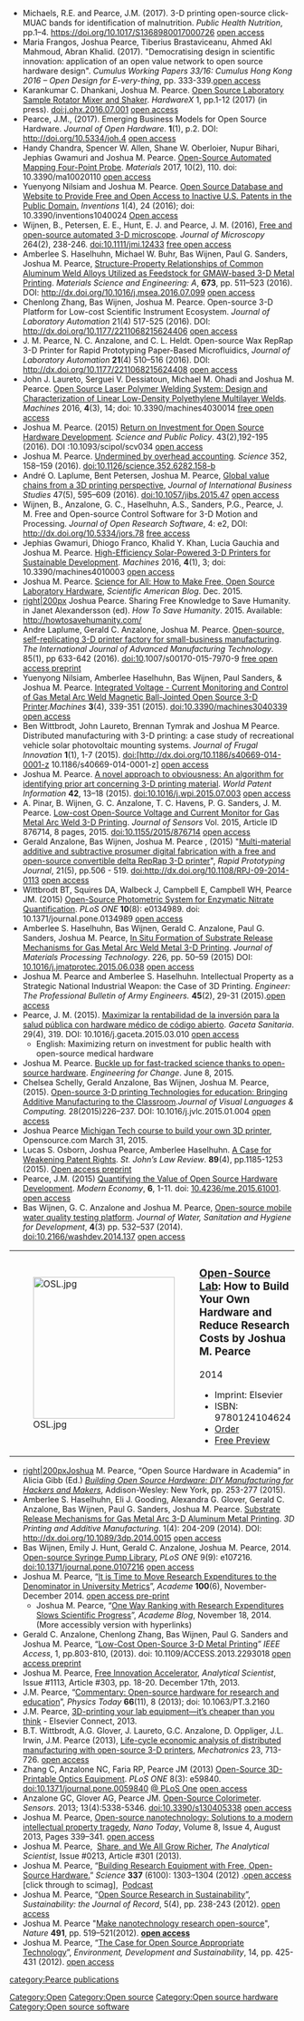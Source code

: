 {{MOST}}
{{Pearce-pubs}}
* Michaels, R.E. and Pearce, J.M. (2017). 3-D printing open-source click-MUAC bands for identification of malnutrition. ''Public Health Nutrition'', pp.1–4. https://doi.org/10.1017/S1368980017000726 [https://www.academia.edu/32956588/3-D_Printing_Open_Source_Click-MUAC_Bands_for_Identification_of_Malnutrition_Running_title_3-D_Printing_Open_Source_Click-MUAC_Bands open access]
* Maria Frangos, Joshua Pearce, Tiberius Brastaviceanu, Ahmed Akl Mahmoud, Abran Khalid. (2017). "Democratising design in scientific innovation: application of an open value network to open source hardware design". ''Cumulus Working Papers 33/16: Cumulus Hong Kong 2016 – Open Design for E-very-thing'', pp. 333-339.[https://www.academia.edu/32745011/Democratising_design_in_scientific_innovation_application_of_an_open_value_network_to_open_source_hardware_design open access]
* Karankumar C. Dhankani, Joshua M. Pearce. [http://dx.doi.org/10.1016/j.ohx.2016.07.001 Open Source Laboratory Sample Rotator Mixer and Shaker]. ''HardwareX'' 1, pp.1-12 (2017) (in press). doi:j.ohx.2016.07.001 [https://www.academia.edu/32407856/Open_source_laboratory_sample_rotator_mixer_and_shaker open access]
* Pearce, J.M., (2017). Emerging Business Models for Open Source Hardware. ''Journal of Open Hardware''. '''1'''(1), p.2. DOI: http://doi.org/10.5334/joh.4  [https://www.academia.edu/32004903/Emerging_Business_Models_for_Open_Source_Hardware open access]
* Handy Chandra, Spencer W. Allen, Shane W. Oberloier, Nupur Bihari, Jephias Gwamuri and Joshua M. Pearce. [http://www.mdpi.com/1996-1944/10/2/110 Open-Source Automated Mapping Four-Point Probe]. ''Materials'' 2017, 10(2), 110. doi: 10.3390/ma10020110 [https://www.academia.edu/31083196/Open-Source_Automated_Mapping_Four-Point_Probe open access]
* Yuenyong Nilsiam and Joshua M. Pearce. [http://www.mdpi.com/2411-5134/1/4/24/html Open Source Database and Website to Provide Free and Open Access to Inactive U.S. Patents in the Public Domain.] ''Inventions'' 1(4), 24 (2016); doi: 10.3390/inventions1040024 [https://www.academia.edu/29781601/Open_Source_Database_and_Website_to_Provide_Free_and_Open_Access_to_Inactive_U.S._Patents_in_the_Public_Domain Open access]
* Wijnen, B., Petersen, E. E., Hunt, E. J. and Pearce, J. M. (2016), [https://dx.doi.org/10.1111/jmi.12433 Free and open-source automated 3-D microscope]. ''Journal of Microscopy''  264(2), 238-246. doi:10.1111/jmi.12433 [https://www.academia.edu/28175221/Free_and_Open_Source_Automated_3-D_Microscope free open access]
*  Amberlee S. Haselhuhn, Michael W. Buhr, Bas Wijnen, Paul G. Sanders, Joshua M. Pearce, [http://dx.doi.org/10.1016/j.msea.2016.07.099 Structure-Property Relationships of Common Aluminum Weld Alloys Utilized as Feedstock for GMAW-based 3-D Metal Printing]. ''Materials Science and Engineering: A'',  '''673''', pp.  511–523 (2016). DOI: http://dx.doi.org/10.1016/j.msea.2016.07.099 [https://www.academia.edu/27308268/Structure-Property_Relationships_of_Common_Aluminum_Weld_Alloys_Utilized_as_Feedstock_for_GMAW-based_3-D_Metal_Printing open access]
* Chenlong Zhang, Bas Wijnen, Joshua M. Pearce. Open-source 3-D Platform for Low-cost Scientific Instrument Ecosystem. ''Journal of Laboratory Automation'' 21(4) 517-525 (2016). DOI: http://dx.doi.org/10.1177/2211068215624406 [https://www.academia.edu/27067106/Open-source_3-D_Platform_for_Low-cost_Scientific_Instrument_Ecosystem open access]
* J. M. Pearce, N. C. Anzalone, and C. L. Heldt. Open-source Wax RepRap 3-D Printer for Rapid Prototyping Paper-Based Microfluidics, ''Journal of Laboratory Automation'' '''21'''(4) 510–516 (2016). DOI:  http://dx.doi.org/10.1177/2211068215624408  [https://www.academia.edu/27039833/Open-source_Wax_RepRap_3-D_Printer_for_Rapid_Prototyping_Paper-Based_Microfluidics open access]
* John J. Laureto, Serguei V. Dessiatoun, Michael M. Ohadi and Joshua M. Pearce. [http://www.mdpi.com/2075-1702/4/3/14/htm Open Source Laser Polymer Welding System: Design and Characterization of Linear Low-Density Polyethylene Multilayer Welds]. ''Machines'' 2016, '''4'''(3), 14; doi: 10.3390/machines4030014 [https://www.academia.edu/26654892/Open_Source_Laser_Polymer_Welding_System_Design_and_Characterization_of_Linear_Low-Density_Polyethylene_Multilayer_Welds free open access]
*  Joshua M. Pearce. (2015) [http://spp.oxfordjournals.org/content/early/2015/06/20/scipol.scv034.abstract Return on Investment for Open Source Hardware Development]. ''Science and Public Policy''.  43(2),192-195 (2016). DOI :10.1093/scipol/scv034 [https://www.academia.edu/13799962/Return_on_Investment_for_Open_Source_Hardware_Development open access]
* Joshua M. Pearce. [http://science.sciencemag.org/content/352/6282/158.2  Undermined by overhead accounting]. ''Science'' 352, 158–159 (2016). doi:10.1126/science.352.6282.158-b 
* André O. Laplume, Bent Petersen, Joshua M. Pearce, [http://dx.doi.org/10.1057/jibs.2015.47  Global value chains from a 3D printing perspective],  ''Journal of International Business Studies'' 47(5), 595–609 (2016). doi:10.1057/jibs.2015.47 [https://www.academia.edu/27224636/Global_Value_Chains_from_a_3D_Printing_Perspective open access]
* Wijnen, B., Anzalone, G. C., Haselhuhn, A.S., Sanders, P.G., Pearce, J. M. Free and Open-source Control Software for 3-D Motion and Processing. ''Journal of Open Research Software'', 4: e2, DOI: http://dx.doi.org/10.5334/jors.78 [https://www.academia.edu/20974474/Free_and_Open-source_Control_Software_for_3-D_Motion_and_Processing free access]
* Jephias Gwamuri, Dhiogo Franco, Khalid Y. Khan, Lucia Gauchia and Joshua M. Pearce. [http://www.mdpi.com/2075-1702/4/1/3/html High-Efficiency Solar-Powered 3-D Printers for Sustainable Development]. ''Machines'' 2016, '''4'''(1), 3; doi: 10.3390/machines4010003 [https://www.academia.edu/20326034/High-Efficiency_Solar-Powered_3-D_Printers_for_Sustainable_Development open access]
* Joshua M. Pearce. [http://blogs.scientificamerican.com/guest-blog/science-for-all-how-to-make-free-open-source-laboratory-hardware/ Science for All: How to Make Free, Open Source Laboratory Hardware], ''Scientific American Blog''. Dec. 2015.
* [[image:Save-humanity.png|right|200px]] Joshua Pearce. Sharing Free Knowledge to Save Humanity. in Janet Alexandersson (ed). ''How To Save Humanity''. 2015. Available: http://howtosavehumanity.com/
* Andre Laplume, Gerald C. Anzalone, Joshua M. Pearce. [http://dx.doi.org/10.1007/s00170-015-7970-9 Open-source, self-replicating 3-D printer factory for small-business manufacturing]. ''The International Journal of Advanced Manufacturing Technology''. 85(1), pp 633-642 (2016). doi:10.​1007/​s00170-015-7970-9 [https://www.academia.edu/26436543/Open-Source_Self-Replicating_3-D_Printer_Factory_for_Small-Business_Manufacturing free open access preprint] 
* Yuenyong Nilsiam, Amberlee Haselhuhn, Bas Wijnen, Paul Sanders, & Joshua M. Pearce. [http://www.mdpi.com/2075-1702/3/4/339/htm Integrated Voltage - Current Monitoring and Control of Gas Metal Arc Weld Magnetic Ball-Jointed Open Source 3-D Printer].''Machines'' '''3'''(4), 339-351 (2015). doi:10.3390/machines3040339 [https://www.academia.edu/17673716/Integrated_Voltage_Current_Monitoring_and_Control_of_Gas_Metal_Arc_Weld_Magnetic_Ball-Jointed_Open_Source_3-D_Printer open access]
* Ben Wittbrodt, John Laureto, Brennan Tymrak and Joshua M Pearce. Distributed manufacturing with 3-D printing: a case study of recreational vehicle solar photovoltaic mounting systems. ''Journal of Frugal Innovation'' '''1'''(1), 1-7 (2015). doi:[http://dx.doi.org/10.1186/s40669-014-0001-z 10.1186/s40669-014-0001-z] [https://www.academia.edu/17647723/Distributed_manufacturing_with_3-D_printing_a_case_study_of_recreational_vehicle_solar_photovoltaic_mounting_systems open access]
*  Joshua M. Pearce. [http://dx.doi.org/10.1016/j.wpi.2015.07.003 A novel approach to obviousness: An algorithm for identifying prior art concerning 3-D printing material]. ''World Patent Information'' '''42''', 13–18 (2015). doi:10.1016/j.wpi.2015.07.003 [https://www.academia.edu/17609790/A_Novel_Approach_to_Obviousness_An_Algorithm_for_Identifying_Prior_Art_Concerning_3-D_Printing_Materials open access]
* A. Pinar, B. Wijnen, G. C. Anzalone, T. C. Havens, P. G. Sanders, J. M. Pearce. [http://www.hindawi.com/journals/js/aip/876714/ Low-cost Open-Source Voltage and Current Monitor for Gas Metal Arc Weld 3-D Printing]. ''Journal of Sensors'' Vol. 2015, Article ID 876714, 8 pages, 2015. doi:10.1155/2015/876714 [https://www.academia.edu/15282691/Low-cost_Open-Source_Voltage_and_Current_Monitor_for_Gas_Metal_Arc_Weld_3-D_Printing open access]
* Gerald Anzalone, Bas Wijnen, Joshua M. Pearce , (2015) "[http://www.emeraldinsight.com/doi/abs/10.1108/RPJ-09-2014-0113 Multi-material additive and subtractive prosumer digital fabrication with a free and open-source convertible delta RepRap 3-D printer]", ''Rapid Prototyping Journal'', 21(5), pp.506 - 519. doi:http://dx.doi.org/10.1108/RPJ-09-2014-0113 [https://www.academia.edu/15352556/Multi-material_additive_and_subtractive_prosumer_digital_fabrication_with_a_free_and_open-source_convertible_delta_RepRap_3-D_printer open access]
* Wittbrodt BT,  Squires DA,  Walbeck J,  Campbell E,  Campbell WH,  Pearce JM.  (2015) [http://journals.plos.org/plosone/article?id=10.1371/journal.pone.0134989 Open-Source Photometric System for Enzymatic Nitrate Quantification]. ''PLoS ONE'' '''10'''(8): e0134989.  doi: 10.1371/journal.pone.0134989 [https://www.academia.edu/14702947/Open-Source_Photometric_System_for_Enzymatic_Nitrate_Quantification open access]
* Amberlee S. Haselhuhn, Bas Wijnen, Gerald C. Anzalone, Paul G. Sanders, Joshua M. Pearce, [http://dx.doi.org/10.1016/j.jmatprotec.2015.06.038 In Situ Formation of Substrate Release Mechanisms for Gas Metal Arc Weld Metal 3-D Printing]. ''Journal of Materials Processing Technology''. 226, pp. 50–59 (2015) DOI: [http://dx.doi.org/10.1016/j.jmatprotec.2015.06.038 10.1016/j.jmatprotec.2015.06.038] [https://www.academia.edu/14451546/In_Situ_Formation_of_Substrate_Release_Mechanisms_for_Gas_Metal_Arc_Weld_Metal_3-D_Printing open access]
* Joshua M. Pearce and Amberlee S. Haselhuhn. Intellectual Property as a Strategic National Industrial Weapon: the Case of 3D Printing. ''Engineer: The Professional Bulletin of Army Engineers.'' '''45'''(2), 29-31 (2015).[https://www.academia.edu/14049733/Intellectual_Property_as_a_Strategic_National_Industrial_Weapon_the_Case_of_3D_Printing open access]
* Pearce, J. M. (2015). [http://www.gacetasanitaria.org/es/maximizar-rentabilidad-inversion-salud-publica/articulo/S0213911115000679/ Maximizar la rentabilidad de la inversión para la salud pública con hardware médico de código abierto]. ''Gaceta Sanitaria''. 29(4), 319. DOI: 10.1016/j.gaceta.2015.03.010 [https://www.academia.edu/13705619/Maximizar_la_rentabilidad_de_la_inversi%C3%B3n_para_la_salud_p%C3%BAblica_con_hardware_m%C3%A9dico_de_c%C3%B3digo_abierto open access]
** English: Maximizing return on investment for public health with open-source medical hardware
* Joshua M. Pearce. [https://www.engineeringforchange.org/news/2015/06/08/buckle_up_for_fast_tracked_science_thanks_to_open_source_hardware.html Buckle up for fast-tracked science thanks to open-source hardware]. ''Engineering for Change''. June 8, 2015. 
* Chelsea Schelly, Gerald Anzalone, Bas Wijnen, Joshua M. Pearce, (2015). [http://www.sciencedirect.com/science/article/pii/S1045926X15000051 Open-source 3-D printing Technologies for education: Bringing Additive Manufacturing to the Classroom].''Journal of Visual Languages & Computing.'' 28(2015)226–237. DOI: 10.1016/j.jvlc.2015.01.004  [https://www.academia.edu/11810477/Open-source_3-D_printing_Technologies_for_education_Bringing_Additive_Manufacturing_to_the_Classroom open access]
* Joshua Pearce [http://opensource.com/education/15/3/open-source-3d-printing-course Michigan Tech course to build your own 3D printer], Opensource.com March 31, 2015.
* Lucas S. Osborn, Joshua Pearce, Amberlee Haselhuhn. [http://scholarship.law.stjohns.edu/cgi/viewcontent.cgi?article=6736&context=lawreview A Case for Weakening Patent Rights]. ''St. John’s Law Review''. '''89'''(4), pp.1185-1253 (2015). [https://www.academia.edu/11677580/The_Case_for_Weaker_Patents Open access preprint]
* Pearce, J.M. (2015) [http://www.scirp.org/Journal/PaperInformation.aspx?PaperID=53076 Quantifying the Value of Open Source Hardware Development]. ''Modern Economy'', '''6''', 1-11. doi: [http://dx.doi.org/10.4236/me.2015.61001 10.4236/me.2015.61001]. [https://www.academia.edu/10143203/Quantifying_the_Value_of_Open_Source_Hard-ware_Development open access]
* Bas Wijnen, G. C. Anzalone and Joshua M. Pearce, [http://www.iwaponline.com/washdev/004/washdev0040532.htm Open-source mobile water quality testing platform]. ''Journal of Water, Sanitation and Hygiene for Development'', '''4'''(3) pp. 532–537 (2014).  doi:10.2166/washdev.2014.137 [https://www.academia.edu/8319858/Open-source_mobile_water_quality_testing_platform open access]

{| style="border-spacing:0;"
| style="border:none;padding:0.0194in;"| [[Image:OSL.jpg|250px]]
| style="border:none;padding:0.0194in;"|

=== [[Open-Source Lab]]: How to Build Your Own Hardware and Reduce Research Costs  by Joshua M. Pearce ===
2014

* Imprint: Elsevier
* ISBN: 9780124104624
* [http://store.elsevier.com/Open-Source-Lab/Joshua-Pearce/isbn-9780124104624/ Order]
* [http://store.elsevier.com/coArticle.jsp?pageid=18200010&utm_source=Joshua+Pearce&utm_medium=marketing&utm_campaign=Open-Source+Lab+Free+Access Free Preview]


|}

* [[image:Building-osh.jpg|right|200px]]Joshua M. Pearce, “Open Source Hardware in Academia” in Alicia Gibb (Ed.) ''[http://www.pearsonhighered.com/educator/product/Building-Open-Source-Hardware-DIY-Manufacturing-for-Hackers-and-Makers/9780321906045.page Building Open Source Hardware: DIY Manufacturing for Hackers and Makers]'', Addison-Wesley: New York, pp. 253-277 (2015).
* Amberlee S. Haselhuhn, Eli J. Gooding, Alexandra G. Glover, Gerald C. Anzalone, Bas Wijnen, Paul G. Sanders, Joshua M. Pearce. [http://online.liebertpub.com/doi/abs/10.1089/3dp.2014.0015 Substrate Release Mechanisms for Gas Metal Arc 3-D Aluminum Metal Printing]. ''3D Printing and Additive Manufacturing''. 1(4): 204-209 (2014).  DOI: http://dx.doi.org/10.1089/3dp.2014.0015 [https://www.academia.edu/17589088/Substrate_Release_Mechanisms_for_Gas_Metal_Arc_3-D_Aluminum_Metal_Printing open access]
* Bas Wijnen, Emily J. Hunt, Gerald C. Anzalone, Joshua M. Pearce, 2014. [http://www.plosone.org/article/info%3Adoi%2F10.1371%2Fjournal.pone.0107216 Open-source Syringe Pump Library],  ''PLoS ONE'' 9(9): e107216. [http://dx.plos.org/10.1371/journal.pone.0107216  doi:10.1371/journal.pone.0107216] [https://www.academia.edu/8369549/Open-Source_Syringe_Pump_Library open access]
* Joshua M. Pearce, “[http://www.aaup.org/article/it-time-move-research-expenditures-denominator-university-metrics#.VGo31K1J1As It is Time to Move Research Expenditures to the Denominator in University Metrics]”, ''Academe'' '''100'''(6), November-December 2014. [https://www.academia.edu/9369825/It_is_Time_to_Move_Research_Expenditures_to_the_Denominator_in_University_Metrics open access pre-print]
** Joshua M. Pearce, “[http://academeblog.org/2014/11/18/one-way-ranking-with-research-expenditures-slows-scientific-progress/ One Way Ranking with Research Expenditures Slows Scientific Progress]”, ''Academe Blog'', November 18, 2014. (More accessibly version with hyperlinks)
* Gerald C. Anzalone, Chenlong Zhang, Bas Wijnen, Paul G. Sanders and Joshua M. Pearce, “[http://ieeexplore.ieee.org/xpl/articleDetails.jsp?tp=&arnumber=6678531&queryText%3Dopen+source+3d+metal+printer Low-Cost Open-Source 3-D Metal Printing]” ''IEEE Access'', 1, pp.803-810, (2013). doi: 10.1109/ACCESS.2013.2293018 [https://www.academia.edu/5327317/A_Low-Cost_Open-Source_Metal_3-D_Printer open access preprint]
* Joshua M. Pearce, [https://theanalyticalscientist.com/issues/1113/free-innovation-accelerator/ Free Innovation Accelerator], ''Analytical Scientist'', Issue #1113, Article #303, pp. 18-20. December 17th, 2013.
* J.M. Pearce, “[http://dx.doi.org/10.1063/PT.3.2160 Commentary: Open-source hardware for research and education]”, ''Physics Today'' '''66'''(11), 8 (2013); doi: 10.1063/PT.3.2160
* J.M. Pearce, [http://www.elsevier.com/connect/3d-printing-your-lab-equipment-its-cheaper-than-you-think 3D-printing your lab equipment—it’s cheaper than you think] - Elsevier Connect, 2013.
* B.T. Wittbrodt, A.G. Glover, J. Laureto, G.C. Anzalone, D. Oppliger, J.L. Irwin, J.M. Pearce (2013), [http://dx.doi.org/10.1016/j.mechatronics.2013.06.002 Life-cycle economic analysis of distributed manufacturing with open-source 3-D printers], ''Mechatronics'' 23, 713-726. [http://www.academia.edu/4067796/Life-Cycle_Economic_Analysis_of_Distributed_Manufacturing_with_Open-Source_3-D_Printers open access]
* Zhang C, Anzalone NC, Faria RP, Pearce JM (2013) [http://www.appropedia.org/Open-Source_3D-Printable_Optics_Equipment Open-Source 3D-Printable Optics Equipment]. ''PLoS ONE'' 8(3): e59840. doi:10.1371/journal.pone.0059840 [http://www.plosone.org/article/info%3Adoi%2F10.1371%2Fjournal.pone.0059840 @ PLoS One] [https://www.academia.edu/3129412/Open-Source_3D-Printable_Optics_Equipment open access]
* Anzalone GC, Glover AG, Pearce JM. [http://www.mdpi.com/1424-8220/13/4/5338 Open-Source Colorimeter]. ''Sensors''. 2013; 13(4):5338-5346. doi:10.3390/s130405338 [http://www.academia.edu/3333921/Open-Source_Colorimeter open access]
* Joshua M. Pearce, [http://dx.doi.org/10.1016/j.nantod.2013.04.001 Open-source nanotechnology: Solutions to a modern intellectual property tragedy], ''Nano Today'', Volume 8, Issue 4, August 2013, Pages 339–341. [http://www.academia.edu/4394268/Open-Source_Nanotechnology_Solutions_to_a_Modern_Intellectual_Property_Tragedy open access]
* Joshua M. Pearce,&nbsp; [https://theanalyticalscientist.com/issues/0213/share-and-we-all-grow-richer/ Share, and We All Grow Richer], ''The Analytical Scientist'', Issue #0213, Article #301 (2013).
* Joshua M. Pearce, “[http://www.sciencemag.org/content/337/6100/1303.summary Building Research Equipment with Free, Open-Source Hardware.]” ''Science'' '''337''' (6100): 1303–1304 (2012) .[https://www.academia.edu/1933663/Building_Research_Equipment_with_Free_Open-Source_Hardware open access]<nowiki> [click through to scimag],&nbsp; </nowiki>[http://www.sciencemag.org/content/337/6100/1303/suppl/DC1 Podcast]
* Joshua M. Pearce, “[http://dx.doi.org/10.1089/sus.2012.9944 Open Source Research in Sustainability]”, ''Sustainability: the Journal of Record'', 5(4), pp. 238-243 (2012). [https://www.academia.edu/1861756/Open_Source_Research_in_Sustainability open access]
* Joshua M. Pearce "[http://dx.doi.org/10.1038/491519a Make nanotechnology research open-source]", ''Nature'' '''491''', pp. 519–521(2012). '''[https://www.academia.edu/2174920/Make_nanotechnology_research_open-source open access]'''
* Joshua M. Pearce, “[http://dx.doi.org/10.1007/s10668-012-9337-9 The Case for Open Source Appropriate Technology]”,&nbsp;''Environment, Development and Sustainability'', 14, pp. 425-431 (2012). [https://www.academia.edu/1517361/The_Case_for_Open_Source_Appropriate_Technology open access]

[[category:Pearce publications]]
[[Category:Open]]
[[Category:Open source]]
[[Category:Open source hardware]]
[[Category:Open source software]]